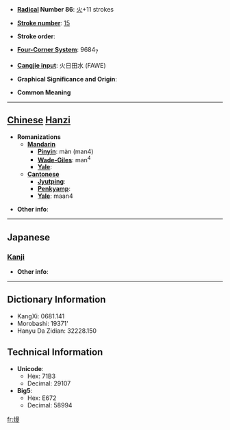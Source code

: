 * '''[[Wiktionary:Chinese radical index| Radical]] Number 86''': [[Wiktionary:Chinese radical index 火|火]]+11 strokes

* '''[[Wiktionary:Chinese total strokes index|Stroke number]]''': [[Wiktionary:Chinese total strokes index 15|15]]

* '''Stroke order''': 

* '''[[Wiktionary:Chinese four corner index|Four-Corner System]]''': 9684<sub>7</sub>

* '''[[Wiktionary:Chinese Cangjie index|Cangjie input]]''': 火日田水 (FAWE)

* '''Graphical Significance and Origin''': 

* '''Common Meaning'''

----

== [[Chinese]] [[Hanzi]] ==

* '''Romanizations'''
** '''[[Mandarin]]'''
*** '''[[Pinyin]]''': màn (man4)
*** '''[[Wade-Giles]]''': man<sup>4</sup>
*** '''[[Yale]]''': 
** '''[[Cantonese]]'''
*** '''[[Jyutping]]''':
*** '''[[Penkyamp]]''': 
*** '''[[Yale]]''': maan4

* '''Other info''': 

----

==Japanese==
===[[Kanji]]===
{{kanji|on readings=[[まん]] (man)|kun readings=[[みがりに]] (migarini)}}

* '''Other info''':  

----

== Dictionary Information ==

* KangXi: 0681.141
* Morobashi: 19371'
* Hanyu Da Zidian: 32228.150

== Technical Information ==

* '''Unicode''':
** Hex: 71B3
** Decimal: 29107
* '''Big5''':
** Hex: E672
** Decimal: 58994

[[fr:熳]]